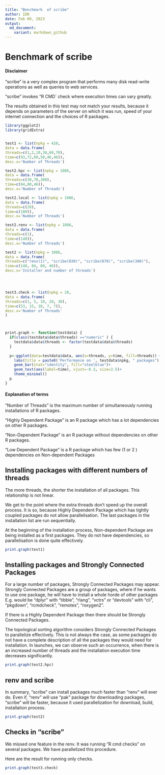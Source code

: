 ```yaml
---
title: "Benchmark  of scribe"
author: IDR
date: Feb 09, 2023
output:
  md_document:
    variant: markdown_github
---
```


# Benchmark  of scribe

#### Disclaimer

"scribe" is a very complex program that performs many disk read-write operations as well as queries to web services.

"scribe" invokes "R CMD` check where execution times can vary greatly.

The results obtained in this test may not match your results, because it depends on parameters of the server on which it was run, speed of your internet connection and the choices of R packages.



```r
library(ggplot2)
library(gridExtra)


test1 <- list(npkg = 428, 
data = data.frame(
threads=c(1,2,10,30,60,70), 
time=c(93,72,60,50,46,46)),
desc.x='Number of Threads')

test2.hpc <- list(npkg = 1086,
data = data.frame(
threads=c(30,70,300), 
time=c(84,80,46)),
desc.x='Number of Threads')

test2.local <- list(npkg = 1086,
data = data.frame(
threads=c(20), 
time=c(100)),
desc.x='Number of Threads')

test2.renv <- list(npkg = 1086,
data = data.frame(
threads=c(1), 
time=c(140)),
desc.x='Number of Threads')

test2 <- list(npkg = 1086,
data = data.frame(
threads=c("renv(1)", "scribe(030)", "scribe(070)", "scribe(300)"), 
time=c(140, 84, 80, 46)),
desc.x='Installer and number of threads')




test3.check <- list(npkg = 28,
data = data.frame(
threads=c(1, 5, 10, 20, 30), 
time=c(53, 15, 10, 7, 7)),
desc.x='Number of Threads'
)



print.graph <- function(testdata) {
  if(class(testdata$data$threads) =="numeric" ) {
    testdata$data$threads <- factor(testdata$data$threads)
  }
  
  p<-ggplot(data=testdata$data, aes(x=threads, y=time, fill=threads)) +
    labs(title = paste0('Performance on ', testdata$npkg, " packages"), x = testdata$desc.x, y = 'Time in min.')+
    geom_bar(stat="identity", fill="steelblue")+
    geom_text(aes(label=time), vjust=-0.3, size=3.5)+
    theme_minimal()
  p
}

```

#### Explanation of terms

"Number of Threads" is the maximum number of simultaneously running installations of R packages.

"Highly Dependent Package" is an R package which has a lot dependencies on other R packages.

"Non-Dependent Package" is an R package without dependencies on other R packages. 

"Low Dependent Package" is a R package which has few (1 or 2 ) dependencies on Non-dependent Packages


## Installing packages with different numbers of threads

The more threads, the shorter the installation of all packages.
This relationship is not linear.

We get to the point where the extra threads don't speed up the overall process. 
It is so, because Highly Dependent Package which has tightly coupled packages do not allow parallelisation.
The last packages in the installation list are run sequentially.

At the beginning of the installation process,  Non-dependent Package are being installed as a first packages. 
They do not have dependencies, so parallelisation is done quite effectively.


```r
print.graph(test1) 
```




## Installing packages and Strongly Connected Packages 

For a large number of packages, Strongly Connected Packages may appear.
Strongly Connected Packages are a group of packages, where if he wants to use one package, he will have to install a whole horde of other packages
E.g. would be "dplyr" with "tibble", "rlang", "vctrs" or "devtools" with "cli", "pkgdown", "rcmdcheck", "remotes", "roxygen2".

If there is a Highly Dependent Package then there should be Strongly Connected Packages. 

The topological sorting algorithm considers Strongly Connected Packages to parallelize effectively. 
This is not always the case, as some packages do not have a complete description of all the packages they would need for installation.
In launches, we can observe such an occurrence, when there is an increased number of threads and the installation execution time decreases significantly.


```r
print.graph(test2.hpc) 
```

## renv and scribe

In summary, "scribe" can install packages much faster than "renv" will ever do.
Even if, "renv" will use "pak" package for downloading packages, "scribe" will be faster, because it used parallelization for download, build, installation process.   

```r
print.graph(test2) 
```


## Checks in "scribe"

We missed one feature in the renv. It was running "R cmd checks" on several packages. 
We have parallelized this procedure.

Here are the result for running only checks.

```r
print.graph(test3.check) 
```



